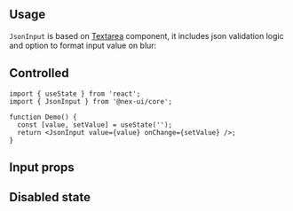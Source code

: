 

## Usage

`JsonInput` is based on [Textarea](/core/textarea/) component,
it includes json validation logic and option to format input value on blur:

<Demo data={JsonInputDemos.usage} />

## Controlled

```tsx
import { useState } from 'react';
import { JsonInput } from '@nex-ui/core';

function Demo() {
  const [value, setValue] = useState('');
  return <JsonInput value={value} onChange={setValue} />;
}
```

## Input props

<InputFeatures component="JsonInput" element="textarea" />

<Demo data={JsonInputDemos.configurator} />

## Disabled state

<Demo data={JsonInputDemos.disabled} />

<StylesApiSelectors component="JsonInput" />

<Demo data={JsonInputDemos.stylesApi} />

<GetElementRef component="JsonInput" refType="textarea" />

<InputAccessibility component="JsonInput" />
